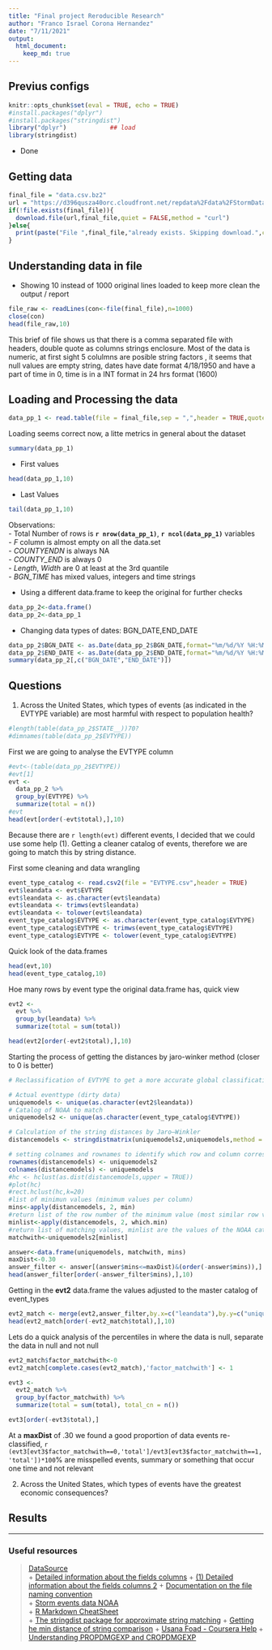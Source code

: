 ```yaml
---
title: "Final project Reroducible Research"
author: "Franco Israel Corona Hernandez"
date: "7/11/2021"
output: 
  html_document:
    keep_md: true
---
```


## Previus configs
```r
knitr::opts_chunk$set(eval = TRUE, echo = TRUE)
#install.packages("dplyr")
#install.packages("stringdist")
library("dplyr")            ## load
library(stringdist)

```

  * Done


## Getting data
```r
final_file = "data.csv.bz2"
url = "https://d396qusza40orc.cloudfront.net/repdata%2Fdata%2FStormData.csv.bz2"
if(!file.exists(final_file)){
  download.file(url,final_file,quiet = FALSE,method = "curl")
}else{ 
  print(paste("File ",final_file,"already exists. Skipping download.",collapse = ""))
}

```
## Understanding data in file
 - Showing 10 instead of 1000 original lines loaded to keep more clean the output / report

```r
file_raw <- readLines(con<-file(final_file),n=1000)
close(con)
head(file_raw,10)
```

This brief of file shows us that there is a comma separated file with headers, double quote as columns strings enclosure. 
Most of the data is numeric, at first sight 5 colulmns are posible string factors , it seems that null values are empty string, dates have date format 4/18/1950 and have a part of time in 0, time is in a INT format in 24 hrs format (1600)

## Loading and Processing the data

```r
data_pp_1 <- read.table(file = final_file,sep = ",",header = TRUE,quote = "\"",na.strings = c("","NA"))

```

Loading seems correct now, a litte metrics in general about the dataset

```r
summary(data_pp_1)
```

 + First values
 
```r

head(data_pp_1,10)

```

  + Last Values

```r
tail(data_pp_1,10)
```



Observations:  
  - Total Number of rows is **`r nrow(data_pp_1) `**, **`r ncol(data_pp_1) `** variables  
  - *F* column is almost empty on all the data.set  
  - *COUNTYENDN* is always NA  
  - *COUNTY_END* is always 0  
  - *Length*, *Width* are 0 at least at the 3rd quantile  
  - *BGN_TIME* has mixed values, integers and time strings  

* Using a different data.frame to keep the original for further checks

```r
data_pp_2<-data.frame()
data_pp_2<-data_pp_1
```

* Changing data types of dates: BGN_DATE,END_DATE

```r

data_pp_2$BGN_DATE <- as.Date(data_pp_2$BGN_DATE,format="%m/%d/%Y %H:%M:%S")
data_pp_2$END_DATE <- as.Date(data_pp_2$END_DATE,format="%m/%d/%Y %H:%M:%S")
summary(data_pp_2[,c("BGN_DATE","END_DATE")])

```

## Questions

1. Across the United States, which types of events (as indicated in the EVTYPE variable) are most harmful with respect to population health?


```r
#length(table(data_pp_2$STATE__))70?
#dimnames(table(data_pp_2$EVTYPE))

```

First we are going to analyse the EVTYPE column

```r
#evt<-(table(data_pp_2$EVTYPE))
#evt[1]
evt <-
  data_pp_2 %>%
  group_by(EVTYPE) %>%
  summarize(total = n())
#evt
head(evt[order(-evt$total),],10)

```

Because there are `r length(evt)` different events, I decided that we could use some help (1). Getting a cleaner catalog of events, therefore we are going to match this by string distance. 

First some cleaning and data wrangling

```r
event_type_catalog <- read.csv2(file = "EVTYPE.csv",header = TRUE)
evt$leandata <- evt$EVTYPE
evt$leandata <- as.character(evt$leandata)
evt$leandata <- trimws(evt$leandata)
evt$leandata <- tolower(evt$leandata)
event_type_catalog$EVTYPE <- as.character(event_type_catalog$EVTYPE)
event_type_catalog$EVTYPE <- trimws(event_type_catalog$EVTYPE)
event_type_catalog$EVTYPE <- tolower(event_type_catalog$EVTYPE)
```

Quick look of the data.frames

```r
head(evt,10)
head(event_type_catalog,10)
```
Hoe many rows by event type the original data.frame has, quick view

```r
evt2 <- 
  evt %>%
  group_by(leandata) %>%
  summarize(total = sum(total))

head(evt2[order(-evt2$total),],10)
```

Starting the process of getting the distances by jaro-winker method (closer to 0 is better)

```r

# Reclassification of EVTYPE to get a more accurate global classification

# Actual eventtype (dirty data)
uniquemodels <- unique(as.character(evt2$leandata))
# Catalog of NOAA to match
uniquemodels2 <- unique(as.character(event_type_catalog$EVTYPE)) 

# Calculation of the string distances by Jaro–Winkler
distancemodels <- stringdistmatrix(uniquemodels2,uniquemodels,method = "jw")

# setting colnames and rownames to identify which row and column correspond to each one distance
rownames(distancemodels) <- uniquemodels2
colnames(distancemodels) <- uniquemodels
#hc <- hclust(as.dist(distancemodels,upper = TRUE))
#plot(hc)
#rect.hclust(hc,k=20)
#list of minimun values (minimum values per column)
mins<-apply(distancemodels, 2, min)
#return list of the row number of the minimum value (most similar row vs columns)
minlist<-apply(distancemodels, 2, which.min)
#return list of matching values, minlist are the values of the NOAA catalog with is more likely to match the dirty data
matchwith<-uniquemodels2[minlist]

answer<-data.frame(uniquemodels, matchwith, mins)
maxDist<-0.30
answer_filter <- answer[(answer$mins<=maxDist)&(order(-answer$mins)),]
head(answer_filter[order(-answer_filter$mins),],10)

```
Getting in the **evt2** data.frame the values adjusted to the master catalog of event_types
```r
evt2_match <- merge(evt2,answer_filter,by.x=c("leandata"),by.y=c("uniquemodels"),all.x = TRUE)
head(evt2_match[order(-evt2_match$total),],10)
```

Lets do a quick analysis of the percentiles in where the data is null, separate the data in null and not null

```r
evt2_match$factor_matchwith<-0
evt2_match[complete.cases(evt2_match),'factor_matchwith'] <- 1

```


```r
evt3 <- 
  evt2_match %>%
  group_by(factor_matchwith) %>%
  summarize(total = sum(total), total_cn = n())

evt3[order(-evt3$total),]
```
At a **maxDist** of .30 we found a good proportion of data events  re-classified, `r (evt3[evt3$factor_matchwith==0,'total']/evt3[evt3$factor_matchwith==1,'total'])*100`% are misspelled events, summary or something that occur one time and not relevant


2. Across the United States, which types of events have the greatest economic consequences?


## Results

***
### Useful resources
> [DataSource](https://www.ncdc.noaa.gov/stormevents/ftp.jsp)  
> + [Detailed information about the fields columns](https://www.ncei.noaa.gov/pub/data/swdi/stormevents/csvfiles/Storm-Data-Bulk-csv-Format.pdf)
> + [(1) Detailed information about the fields columns 2](https://www.ncei.noaa.gov/pub/data/swdi/stormevents/csvfiles/Storm-Data-Export-Format.pdf)
> + [Documentation on the file naming convention](http://www1.ncei.noaa.gov/pub/data/swdi/stormevents/csvfiles/README)  
> + [Storm events data NOAA](https://www.ncei.noaa.gov/pub/data/swdi/stormevents/csvfiles/)  
> + [R Markdown CheatSheet](https://www.rstudio.com/wp-content/uploads/2015/02/rmarkdown-cheatsheet.pdf)  
> + [The stringdist package for approximate string matching](https://CRAN.R-project.org/package=stringdist)
> + [Getting he min distance of string comparison](https://stackoverflow.com/questions/50520702/extract-best-match-from-string-distance-matrix)
> + [Usana Foad - Coursera Help](https://www.coursera.org/learn/reproducible-research/discussions/weeks/4/threads/38y35MMiEeiERhLphT2-QA)
> + [Understanding PROPDMGEXP and CROPDMGEXP](https://rstudio-pubs-static.s3.amazonaws.com/58957_37b6723ee52b455990e149edde45e5b6.html)
